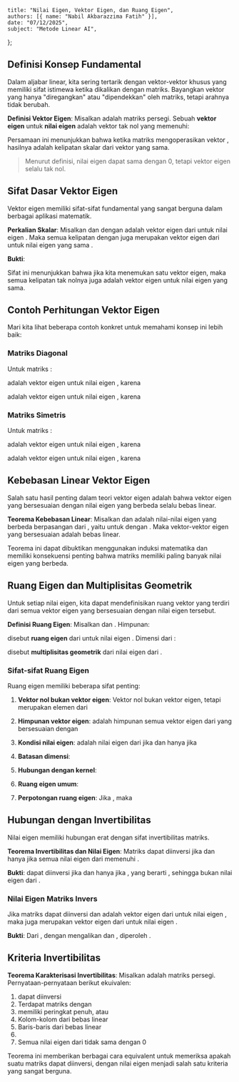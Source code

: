     title: "Nilai Eigen, Vektor Eigen, dan Ruang Eigen",
    authors: [{ name: "Nabil Akbarazzima Fatih" }],
    date: "07/12/2025",
    subject: "Metode Linear AI",
};

## Definisi Konsep Fundamental

Dalam aljabar linear, kita sering tertarik dengan vektor-vektor khusus yang memiliki sifat istimewa ketika dikalikan dengan matriks. Bayangkan vektor yang hanya "diregangkan" atau "dipendekkan" oleh matriks, tetapi arahnya tidak berubah.

**Definisi Vektor Eigen**: Misalkan <InlineMath math="A \in \mathbb{K}^{n \times n}" /> adalah matriks persegi. Sebuah **vektor eigen** <InlineMath math="v \in \mathbb{K}^n" /> untuk **nilai eigen** <InlineMath math="\lambda \in \mathbb{K}" /> adalah vektor tak nol <InlineMath math="v \neq 0" /> yang memenuhi:

<BlockMath math="A \cdot v = \lambda \cdot v" />

Persamaan ini menunjukkan bahwa ketika matriks <InlineMath math="A" /> mengoperasikan vektor <InlineMath math="v" />, hasilnya adalah kelipatan skalar dari vektor yang sama.

> Menurut definisi, nilai eigen dapat sama dengan 0, tetapi vektor eigen selalu tak nol.

## Sifat Dasar Vektor Eigen

Vektor eigen memiliki sifat-sifat fundamental yang sangat berguna dalam berbagai aplikasi matematik.

**Perkalian Skalar**: Misalkan <InlineMath math="A \in \mathbb{K}^{n \times n}" /> dan <InlineMath math="v \in \mathbb{K}^n" /> dengan <InlineMath math="v \neq 0" /> adalah vektor eigen dari <InlineMath math="A" /> untuk nilai eigen <InlineMath math="\lambda \in \mathbb{K}" />. Maka semua kelipatan <InlineMath math="t \cdot v" /> dengan <InlineMath math="t \neq 0" /> juga merupakan vektor eigen dari <InlineMath math="A" /> untuk nilai eigen yang sama <InlineMath math="\lambda" />.

**Bukti**: <InlineMath math="A \cdot (t \cdot v) = t \cdot (A \cdot v) = t \cdot (\lambda \cdot v) = \lambda \cdot (t \cdot v)" />

Sifat ini menunjukkan bahwa jika kita menemukan satu vektor eigen, maka semua kelipatan tak nolnya juga adalah vektor eigen untuk nilai eigen yang sama.

## Contoh Perhitungan Vektor Eigen

Mari kita lihat beberapa contoh konkret untuk memahami konsep ini lebih baik:

### Matriks Diagonal

Untuk matriks <InlineMath math="A = \begin{pmatrix} 1 & 0 \\ 0 & 2 \end{pmatrix}" />:

<InlineMath math="v_1 = \begin{pmatrix} 1 \\ 0 \end{pmatrix}" /> adalah vektor eigen untuk nilai eigen <InlineMath math="\lambda_1 = 1" />, karena <InlineMath math="A \cdot v_1 = \begin{pmatrix} 1 \\ 0 \end{pmatrix} = 1 \cdot v_1" />

<InlineMath math="v_2 = \begin{pmatrix} 0 \\ 1 \end{pmatrix}" /> adalah vektor eigen untuk nilai eigen <InlineMath math="\lambda_2 = 2" />, karena <InlineMath math="A \cdot v_2 = \begin{pmatrix} 0 \\ 2 \end{pmatrix} = 2 \cdot v_2" />

### Matriks Simetris

Untuk matriks <InlineMath math="A = \begin{pmatrix} 3 & 1 \\ 1 & 3 \end{pmatrix}" />:

<InlineMath math="v_1 = \begin{pmatrix} -1 \\ 1 \end{pmatrix}" /> adalah vektor eigen untuk nilai eigen <InlineMath math="\lambda_1 = 2" />, karena <InlineMath math="A \cdot v_1 = \begin{pmatrix} -2 \\ 2 \end{pmatrix} = 2 \cdot v_1" />

<InlineMath math="v_2 = \begin{pmatrix} 1 \\ 1 \end{pmatrix}" /> adalah vektor eigen untuk nilai eigen <InlineMath math="\lambda_2 = 4" />, karena <InlineMath math="A \cdot v_2 = \begin{pmatrix} 4 \\ 4 \end{pmatrix} = 4 \cdot v_2" />

## Kebebasan Linear Vektor Eigen

Salah satu hasil penting dalam teori vektor eigen adalah bahwa vektor eigen yang bersesuaian dengan nilai eigen yang berbeda selalu bebas linear.

**Teorema Kebebasan Linear**: Misalkan <InlineMath math="A \in \mathbb{K}^{n \times n}" /> dan <InlineMath math="\lambda_1, \ldots, \lambda_k \in \mathbb{K}" /> adalah nilai-nilai eigen yang berbeda berpasangan dari <InlineMath math="A" />, yaitu <InlineMath math="\lambda_i \neq \lambda_j" /> untuk <InlineMath math="i \neq j" /> dengan <InlineMath math="i, j \in \{1, \ldots, k\}" />. Maka vektor-vektor eigen yang bersesuaian <InlineMath math="v_1, \ldots, v_k \in \mathbb{K}^n" /> adalah bebas linear.

Teorema ini dapat dibuktikan menggunakan induksi matematika dan memiliki konsekuensi penting bahwa matriks <InlineMath math="n \times n" /> memiliki paling banyak <InlineMath math="n" /> nilai eigen yang berbeda.

## Ruang Eigen dan Multiplisitas Geometrik

Untuk setiap nilai eigen, kita dapat mendefinisikan ruang vektor yang terdiri dari semua vektor eigen yang bersesuaian dengan nilai eigen tersebut.

**Definisi Ruang Eigen**: Misalkan <InlineMath math="A \in \mathbb{K}^{n \times n}" /> dan <InlineMath math="\lambda \in \mathbb{K}" />. Himpunan:

<BlockMath math="\text{Eig}_A(\lambda) = \{v \in \mathbb{K}^n : A \cdot v = \lambda \cdot v\}" />

disebut **ruang eigen** dari <InlineMath math="A" /> untuk nilai eigen <InlineMath math="\lambda" />. Dimensi dari <InlineMath math="\text{Eig}_A(\lambda)" />:

<BlockMath math="\dim \text{Eig}_A(\lambda)" />

disebut **multiplisitas geometrik** dari nilai eigen <InlineMath math="\lambda" /> dari <InlineMath math="A" />.

### Sifat-sifat Ruang Eigen

Ruang eigen memiliki beberapa sifat penting:

1. **Vektor nol bukan vektor eigen**: Vektor nol bukan vektor eigen, tetapi merupakan elemen dari <InlineMath math="\text{Eig}_A(\lambda)" />

2. **Himpunan vektor eigen**: <InlineMath math="\text{Eig}_A(\lambda) \setminus \{0\}" /> adalah himpunan semua vektor eigen dari <InlineMath math="A" /> yang bersesuaian dengan <InlineMath math="\lambda" />

3. **Kondisi nilai eigen**: <InlineMath math="\lambda" /> adalah nilai eigen dari <InlineMath math="A" /> jika dan hanya jika <InlineMath math="\text{Eig}_A(\lambda) \neq \{0\}" />

4. **Batasan dimensi**: <InlineMath math="0 \leq \dim \text{Eig}_A(\lambda) \leq n" />

5. **Hubungan dengan kernel**: <InlineMath math="\text{Eig}_A(0) = \{v \in \mathbb{K}^n : A \cdot v = 0\} = \ker A" />

6. **Ruang eigen umum**: <InlineMath math="\text{Eig}_A(\lambda) = \{v \in \mathbb{K}^n : (A - \lambda \cdot I) \cdot v = 0\} = \ker(A - \lambda \cdot I)" />

7. **Perpotongan ruang eigen**: Jika <InlineMath math="\lambda_1 \neq \lambda_2" />, maka <InlineMath math="\text{Eig}_A(\lambda_1) \cap \text{Eig}_A(\lambda_2) = \{0\}" />

## Hubungan dengan Invertibilitas

Nilai eigen memiliki hubungan erat dengan sifat invertibilitas matriks.

**Teorema Invertibilitas dan Nilai Eigen**: Matriks <InlineMath math="A \in \mathbb{K}^{n \times n}" /> dapat diinversi jika dan hanya jika semua nilai eigen <InlineMath math="\lambda \in \mathbb{K}" /> dari <InlineMath math="A" /> memenuhi <InlineMath math="\lambda \neq 0" />.

**Bukti**: <InlineMath math="A" /> dapat diinversi jika dan hanya jika <InlineMath math="\text{Rang} A = n" />, yang berarti <InlineMath math="\text{Eig}_A(0) = \ker A = \{0\}" />, sehingga <InlineMath math="\lambda = 0" /> bukan nilai eigen dari <InlineMath math="A" />.

### Nilai Eigen Matriks Invers

Jika matriks <InlineMath math="A" /> dapat diinversi dan <InlineMath math="v \neq 0" /> adalah vektor eigen dari <InlineMath math="A" /> untuk nilai eigen <InlineMath math="\lambda \in \mathbb{K}" />, maka <InlineMath math="v" /> juga merupakan vektor eigen dari <InlineMath math="A^{-1}" /> untuk nilai eigen <InlineMath math="\frac{1}{\lambda}" />.

**Bukti**: Dari <InlineMath math="A \cdot v = \lambda \cdot v" />, dengan mengalikan <InlineMath math="A^{-1}" /> dan <InlineMath math="\frac{1}{\lambda}" />, diperoleh <InlineMath math="\frac{1}{\lambda} \cdot v = A^{-1} \cdot v" />.

## Kriteria Invertibilitas

**Teorema Karakterisasi Invertibilitas**: Misalkan <InlineMath math="A \in \mathbb{K}^{n \times n}" /> adalah matriks persegi. Pernyataan-pernyataan berikut ekuivalen:

1. <InlineMath math="A" /> dapat diinversi
2. Terdapat matriks <InlineMath math="A^{-1} \in \mathbb{K}^{n \times n}" /> dengan <InlineMath math="A \cdot A^{-1} = I = A^{-1} \cdot A" />
3. <InlineMath math="A" /> memiliki peringkat penuh, <InlineMath math="\text{Rang} A = n" /> atau <InlineMath math="\ker A = \{0\}" />
4. Kolom-kolom dari <InlineMath math="A" /> bebas linear
5. Baris-baris dari <InlineMath math="A" /> bebas linear
6. <InlineMath math="\det A \neq 0" />
7. Semua nilai eigen dari <InlineMath math="A" /> tidak sama dengan 0

Teorema ini memberikan berbagai cara equivalent untuk memeriksa apakah suatu matriks dapat diinversi, dengan nilai eigen menjadi salah satu kriteria yang sangat berguna.